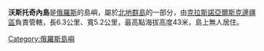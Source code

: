 {{Infobox islands|pushpin_map=Russia|country={{RUS}}|coordinates={{coord|display=it}}}}
'''沃斯托奇內島'''是[[俄羅斯|俄羅斯]]的島嶼，屬於[[北地群島|北地群島]]的一部分，由[[克拉斯諾亞爾斯克邊疆區|克拉斯諾亞爾斯克邊疆區]]負責管轄，長6.3公里、寬5.2公里，最高點海拔高度43米，島上無人居住。

{{Russia-geo-stub}}
[[Category:俄羅斯島嶼|Category:俄羅斯島嶼]]